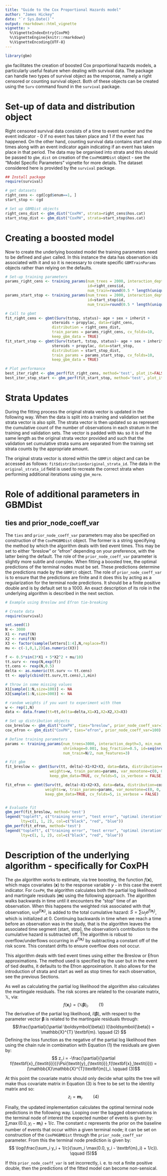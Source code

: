 ```yaml
---
title: "Guide to the Cox Proportional Hazards model"
author: "James Hickey"
date: "`r Sys.Date()`"
output: rmarkdown::html_vignette
vignette: >
  %\VignetteIndexEntry{CoxPH}
  %\VignetteEngine{knitr::rmarkdown}
  %\VignetteEncoding{UTF-8}
---
```

```r
library(gbm)
```

`gbm` facilitates the creation of boosted Cox proportional hazards models, a particularly useful feature
when dealing with survival data.  The package can handle two types of survival object as the response, namely a right censored or counting survival object.  Both of these objects can be created using the `Surv` command found in the `survival` package. 

# Set-up of data and distribution object 
Right censored survival data consists of a time to event number and the event indicator - 0 if no event has taken place and 1 if the event has happened. On the other hand, counting survival data contains start and stop times along with an event indicator again indicating if an event has taken place in that period.  The data may be organised into strata and this should be passed to `gbm_dist` on creation of the `CoxPHGBMDist` object - see  the "Model Specific Parameters" vignette for more details.  The dataset considered here is provided by the `survival` package.

```r
## Install package
require(survival)

# get datasets
right_cens <- cgd[cgd$enum==1, ]
start_stop <- cgd

# Set up GBMDist objects
right_cens_dist <- gbm_dist("CoxPH", strata=right_cens$hos.cat)
start_stop_dist <- gbm_dist("CoxPH", strata=start_stop$hos.cat)
```

# Creating a boosted model
Now to create the underlying boosted model the training parameters need to be defined and `gbmt` called. In this instance the data has observation ids associated with it and so it is necessary to create specific `GBMTrainParams` objects rather than relying on the defaults.

```r
# Set-up training parameters
params_right_cens <- training_params(num_trees = 2000, interaction_depth = 3, 
                                     id=right_cens$id,
                                     num_train=round(0.5 * length(unique(right_cens$id))) )
params_start_stop <- training_params(num_trees = 2000, interaction_depth = 3, 
                                     id=start_stop$id,
                                     num_train=round(0.5 * length(unique(start_stop$id))) )

# Call to gbmt
fit_right_cens <- gbmt(Surv(tstop, status)~ age + sex + inherit +
                     steroids + propylac, data=right_cens, 
                     distribution = right_cens_dist,
                     train_params = params_right_cens, cv_folds=10,
                     keep_gbm_data = TRUE)
fit_start_stop <- gbmt(Surv(tstart, tstop, status)~ age + sex + inherit +
                     steroids + propylac, data=start_stop, 
                     distribution = start_stop_dist,
                     train_params = params_start_stop, cv_folds=10, 
                     keep_gbm_data = TRUE)

# Plot performance
best_iter_right <- gbm_perf(fit_right_cens, method='test', plot_it=FALSE)
best_iter_stop_start <- gbm_perf(fit_start_stop, method='test', plot_it=FALSE)
```
# Strata Updates
During the fitting process the original strata vector is updated in the following way.
When the data is split into a training and validation set the strata vector is also split.  The strata vector is then updated so as represent the cumulative count of the number of observations in each stratum in the training and validation sets.  The vector is padded with `NAs` so it is of the same length as the original strata vector provided and such that the validation set cumulative strata sums are separated from the training set strata counts by the appropriate amount.  

The original strata vector is stored within the `GBMFit` object and can be accessed as follows: `fit$distribution$original_strata_id`. The data in the `original_strata_id` field 
is used to recreate the correct strata when performing additional iterations using `gbm_more`.


# Role of additional parameters in GBMDist
## ties and prior_node_coeff_var
The `ties` and `prior_node_coeff_var` parameters may also be specified on construction of the `CoxPHGBMDist` object.  The former is a string specifying the method by which the algorithm deals with tied event times.  This may be set to either "breslow" or "efron" depending on your preference, with the latter being the default.  The role of the `prior_node_coeff_var` parameter is slightly more subtle and complex.  When fitting a boosted tree, the optimal predictions of the terminal nodes must be set.  These predictions determine the predictions made by the `GBMFit` object.  The role of `prior_node_coeff_var` is to ensure that the predictions are finite and it does this by acting as a regularization for the terminal node predictions.  It should be a finite positive double and is by default set to a 1000.  An exact description of its role in the underlying algorithm is described in the next section.

```r
# Example using Breslow and Efron tie-breaking

# Create data
require(survival)

set.seed(1)
N <- 3000
X1 <- runif(N)
X2 <- runif(N)
X3 <- factor(sample(letters[1:4],N,replace=T))
mu <- c(-1,0,1,2)[as.numeric(X3)]

f <- 0.5*sin(3*X1 + 5*X2^2 + mu/10)
tt.surv <- rexp(N,exp(f))
tt.cens <- rexp(N,0.5)
delta <- as.numeric(tt.surv <= tt.cens)
tt <- apply(cbind(tt.surv,tt.cens),1,min)

# throw in some missing values
X1[sample(1:N,size=100)] <- NA
X3[sample(1:N,size=300)] <- NA

# random weights if you want to experiment with them
w <- rep(1,N)
data <- data.frame(tt=tt,delta=delta,X1=X1,X2=X2,X3=X3)

# Set up distribution objects
cox_breslow <- gbm_dist("CoxPH", ties="breslow", prior_node_coeff_var=100)
cox_efron <- gbm_dist("CoxPH", ties="efron", prior_node_coeff_var=100)

# Define training parameters
params <- training_params(num_trees=3000, interaction_depth=3, min_num_obs_in_node=10, 
                          shrinkage=0.001, bag_fraction=0.5, id=seq(nrow(data)), 
                          num_train=N/2, num_features=3)

# Fit gbm 
fit_breslow <- gbmt(Surv(tt, delta)~X1+X2+X3, data=data, distribution=cox_breslow, 
                    weights=w, train_params=params, var_monotone=c(0, 0, 0), 
                    keep_gbm_data=TRUE, cv_folds=5, is_verbose = FALSE)

fit_efron <- gbmt(Surv(tt, delta)~X1+X2+X3, data=data, distribution=cox_efron,
                  weights=w, train_params=params, var_monotone=c(0, 0, 0), 
                  keep_gbm_data=TRUE, cv_folds=5, is_verbose = FALSE)


# Evaluate fit 
gbm_perf(fit_breslow, method='test')
legend("topleft", c("training error", "test error", "optimal iteration"),
       lty=c(1, 1, 2), col=c("black", "red", "blue"))
gbm_perf(fit_efron, method='test')
legend("topleft", c("training error", "test error", "optimal iteration"),
       lty=c(1, 1, 2), col=c("black", "red", "blue"))
```


# Description of the underlying algorithm - specifically for CoxPH
The `gbm` algorithm works to estimate, via tree boosting, the function $f(\textbf{x})$, which maps covariates ($\textbf{x}$) to the response variable *y* - in this case the event indicator.
For `CoxPH`, the algorithm calculates both the partial log likelihood and martingale residuals ($\textbf{m}$) using the following approach.  The algorithm walks backwards in time until it encounters the "stop" time of an observation.  When this happens the weighted risk associated with that observation, $\omega_i e^{f(\textbf{x}_i)}$, is added to the total cumulative hazard: $S = \sum \omega_j e^{f(\textbf{x}_j)}$, which is initialized at $0$.   Continuing backwards in time when we reach a time before an observation was in the study, that is the algorithm leaves the associated time segment (start, stop], the observation's contribution to the cumulative hazard is subtracted off.  The algorithm is robust to overflow/underflows occurring in $e^{f(\textbf{x}_i)}$ by subtracting a constant off of the risk score.  This constant drifts to ensure overflow does not occur.

This algorithm deals with tied event times using either the Breslow or Efron approximations.  The method used is specified by the user but in the event of tied deaths, it defaults to the Efron approximation.  It also allows for the introduction of strata and start as well as stop times for each observation, see the previous Sections.  

As well as calculating the partial log likelihood the algorithm also calculates the martingale residuals.  The risk scores are related to the covariate matrix, $\mathbb{X}$, via:
$$ f(\textbf{x}_i) = (\mathbb{X}\boldsymbol{\beta})_i.   \qquad (1) $$
The derivative of the partial log likelihood, $l(\boldsymbol{\beta})$, with respect to the parameter vector $\boldsymbol{\beta}$ is related to the martingale residuals through:
$$\frac{\partial}{\partial \boldsymbol{\beta}} l(\boldsymbol{\beta}) = \mathbb{X}^{T} \textbf{m}.  \qquad (2) $$
Defining the loss function as the negative of the partial log likelihood then using the chain rule in combination with Equation (1) the residuals are given by:
$$ z_i = -\frac{\partial}{\partial f(\textbf{x}_{\textit{i}})}\Psi(\textit{y}_{\textit{i}},f(\textbf{x}_\textit{i})) = (\mathbb{X}\mathbb{X}^{T}\textbf{m})_i.  \qquad (3)$$

At this point the covariate matrix should only decide what splits the tree will make thus covariate matrix in Equation (3) is free to be set to the identity matrix and so:
$$ z_i = \textbf{m}_i. \qquad (4)$$

Finally, the updated implementation calculates the optimal terminal node predictions in the following way. Looping over the bagged observations  in the terminal node of interest the expected number of events is given by: $\sum_i \max(0.0, y_i - \textbf{m}_i) + 1/c$.  The constant $c$ represents the prior on the baseline number of events that occur within a given terminal node; it can be set on construction of the `CoxPHGBMDist` through the `prior_node_coeff_var` parameter.  From this the terminal node prediction is given by:
$$ \log(\frac{\sum_i y_i + 1/c}{\sum_i \max(0.0, y_i - \textbf{m}_i) + 1/c}). \qquad (5)$$

If this `prior_node_coeff_var` is set incorrectly, i. e. to not a finite positive double, then the predictions of the fitted model can become non-sensical.